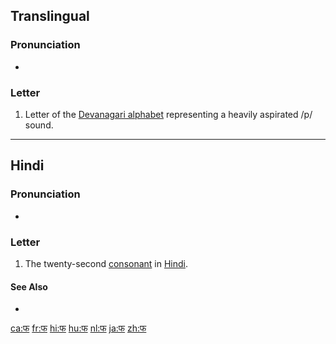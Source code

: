 {{Devanagari character info|hex=092B|name=DEVANAGARI LETTER PHA|image=[[File:Deva-pha.png|100px]]}}
{{also|फ़}}
==Translingual==

===Pronunciation===
* {{IPA|/pʰə/|lang=mul}}

===Letter===
{{mul-Deva|pha}}

# Letter of the [[Devanagari alphabet]] representing a heavily aspirated /p/ sound.

----

==Hindi==

===Pronunciation===
* {{IPA|[pʰə]|lang=hi}}

===Letter===
{{head|hi|letter}}

# The twenty-second [[consonant]] in [[Hindi]].

====See Also====
* {{list:Devanagari script letters/hi}}

[[ca:फ]]
[[fr:फ]]
[[hi:फ]]
[[hu:फ]]
[[nl:फ]]
[[ja:फ]]
[[zh:फ]]